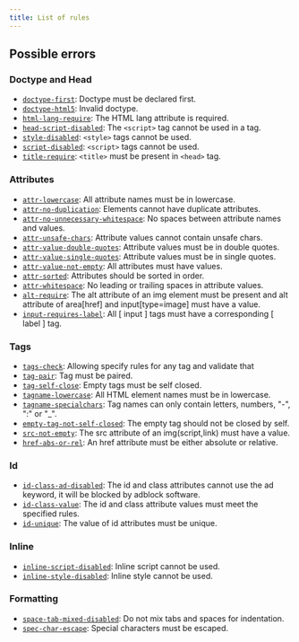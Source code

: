 ```yaml
---
title: List of rules
---
```


## Possible errors

### Doctype and Head

- [`doctype-first`](doctype-first/): Doctype must be declared first.
- [`doctype-html5`](doctype-html5/): Invalid doctype.
- [`html-lang-require`](html-lang-require/): The HTML lang attribute is required.
- [`head-script-disabled`](head-script-disabled/): The `<script>` tag cannot be used in a tag.
- [`style-disabled`](style-disabled/): `<style>` tags cannot be used.
- [`script-disabled`](script-disabled/): `<script>` tags cannot be used.
- [`title-require`](title-require/): `<title>` must be present in `<head>` tag.

### Attributes

- [`attr-lowercase`](attr-lowercase/): All attribute names must be in lowercase.
- [`attr-no-duplication`](attr-no-duplication/): Elements cannot have duplicate attributes.
- [`attr-no-unnecessary-whitespace`](attr-no-unnecessary-whitespace/): No spaces between attribute names and values.
- [`attr-unsafe-chars`](attr-unsafe-chars/): Attribute values cannot contain unsafe chars.
- [`attr-value-double-quotes`](attr-value-double-quotes/): Attribute values must be in double quotes.
- [`attr-value-single-quotes`](attr-value-single-quotes/): Attribute values must be in single quotes.
- [`attr-value-not-empty`](attr-value-not-empty/): All attributes must have values.
- [`attr-sorted`](attr-sorted/): Attributes should be sorted in order.
- [`attr-whitespace`](attr-whitespace/): No leading or trailing spaces in attribute values.
- [`alt-require`](alt-require/): The alt attribute of an img element must be present and alt attribute of area[href] and input[type=image] must have a value.
- [`input-requires-label`](input-requires-label/): All [ input ] tags must have a corresponding [ label ] tag.

### Tags

- [`tags-check`](tags-check/): Allowing specify rules for any tag and validate that
- [`tag-pair`](tag-pair/): Tag must be paired.
- [`tag-self-close`](tag-self-close/): Empty tags must be self closed.
- [`tagname-lowercase`](tagname-lowercase/): All HTML element names must be in lowercase.
- [`tagname-specialchars`](tagname-specialchars/): Tag names can only contain letters, numbers, "-", ":" or "\_".
- [`empty-tag-not-self-closed`](empty-tag-not-self-closed/): The empty tag should not be closed by self.
- [`src-not-empty`](src-not-empty/): The src attribute of an img(script,link) must have a value.
- [`href-abs-or-rel`](href-abs-or-rel/): An href attribute must be either absolute or relative.

### Id

- [`id-class-ad-disabled`](id-class-ad-disabled/): The id and class attributes cannot use the ad keyword, it will be blocked by adblock software.
- [`id-class-value`](id-class-value/): The id and class attribute values must meet the specified rules.
- [`id-unique`](id-unique/): The value of id attributes must be unique.

### Inline

- [`inline-script-disabled`](inline-script-disabled/): Inline script cannot be used.
- [`inline-style-disabled`](inline-style-disabled/): Inline style cannot be used.

### Formatting

- [`space-tab-mixed-disabled`](space-tab-mixed-disabled/): Do not mix tabs and spaces for indentation.
- [`spec-char-escape`](spec-char-escape/): Special characters must be escaped.
